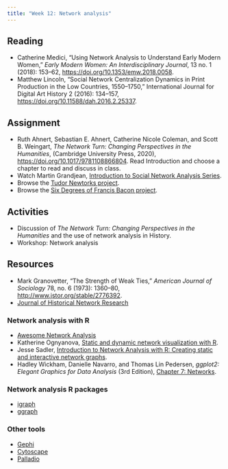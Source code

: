 ```yaml
---
title: "Week 12: Network analysis"
---
```



## Reading
- Catherine Medici, "Using Network Analysis to Understand Early Modern Women," *Early Modern Women: An Interdisciplinary Journal*, 13 no. 1 (2018): 153–62, <https://doi.org/10.1353/emw.2018.0058>.
- Matthew Lincoln, "Social Network Centralization Dynamics in Print Production in the Low Countries, 1550–1750," International Journal for Digital Art History 2 (2016): 134–157, <https://doi.org/10.11588/dah.2016.2.25337>.

## Assignment
- Ruth Ahnert, Sebastian E. Ahnert, Catherine Nicole Coleman, and Scott B. Weingart, *The Network Turn: Changing Perspectives in the Humanities*, (Cambridge University Press, 2020), <https://doi.org/10.1017/9781108866804>. Read Introduction and choose a chapter to read and discuss in class.
- Watch Martin Grandjean, [Introduction to Social Network Analysis Series](https://www.martingrandjean.ch/introduction-to-social-network-analysis/).
- Browse the [Tudor Newtorks project](http://tudornetworks.net).
- Browse the [Six Degrees of Francis Bacon project](http://sixdegreesoffrancisbacon.com).

## Activities
- Discussion of *The Network Turn: Changing Perspectives in the Humanities* and the use of network analysis in History.
- Workshop: Network analysis

## Resources
- Mark Granovetter, “The Strength of Weak Ties,” *American Journal of Sociology* 78, no. 6 (1973): 1360–80, <http://www.jstor.org/stable/2776392>.
- [Journal of Historical Network Research](https://jhnr.uni.lu/index.php/jhnr)

### Network analysis with R
- [Awesome Network Analysis](https://github.com/briatte/awesome-network-analysis)
- Katherine Ognyanova, [Static and dynamic network visualization with R](https://kateto.net/network-visualization).
- Jesse Sadler, [Introduction to Network Analysis with R: Creating static and interactive network graphs](https://www.jessesadler.com/post/network-analysis-with-r/).
- Hadley Wickham, Danielle Navarro, and Thomas Lin Pedersen, *ggplot2: Elegant Graphics for Data Analysis* (3rd Edition), [Chapter 7: Networks](https://ggplot2-book.org/networks).

### Network analysis R packages
- [igraph](https://r.igraph.org)
- [ggraph](https://ggraph.data-imaginist.com)

### Other tools
- [Gephi](https://gephi.org/)
- [Cytoscape](https://cytoscape.org/)
- [Palladio](http://hdlab.stanford.edu/palladio/)
